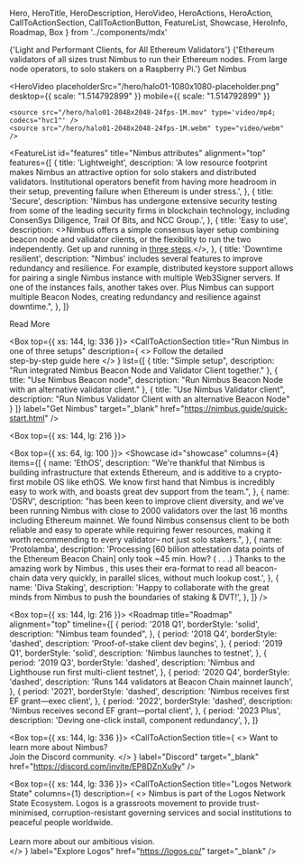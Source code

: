   Hero,
  HeroTitle,
  HeroDescription,
  HeroVideo,
  HeroActions,
  HeroAction,
  CallToActionSection,
  CallToActionButton,
  FeatureList,
  Showcase,
  HeroInfo,
  Roadmap,
  Box
} from '../components/mdx'

<Hero size="large">
  <HeroInfo>
    <HeroTitle>
      {'Light and Performant Clients, for All Ethereum Validators'}
    </HeroTitle>
    <HeroDescription>
      {'Ethereum validators of all sizes trust Nimbus to run their Ethereum nodes. From large node operators, to solo stakers on a Raspberry Pi.'} 
    </HeroDescription>
    <HeroActions>
      <HeroAction variant="outlined" href="https://nimbus.guide/quick-start.html" target="_blank">
        Get Nimbus
      </HeroAction>
    </HeroActions>
  </HeroInfo>
  
  <HeroVideo
    placeholderSrc="/hero/halo01-1080x1080-placeholder.png"
    desktop={{ scale: "1.514792899" }}
    mobile={{ scale: "1.514792899"  }}
  >
    <source src="/hero/halo01-2048x2048-24fps-1M.mov" type='video/mp4; codecs="hvc1"' />
    <source src="/hero/halo01-2048x2048-24fps-1M.webm" type="video/webm" />  
  </HeroVideo>
</Hero>

<FeatureList
  id="features"
  title="Nimbus attributes"
  alignment="top"
  features={[
    {
      title: 'Lightweight',
      description:
        'A low resource footprint makes Nimbus an attractive option for solo stakers and distributed validators. Institutional operators benefit from having more headroom in their setup, preventing failure when Ethereum is under stress.',
    },
    {
      title: 'Secure',
      description:
        'Nimbus has undergone extensive security testing from some of the leading security firms in blockchain technology, including ConsenSys Diligence, Trail Of Bits, and NCC Group.',
    },
    {
      title: 'Easy to use',
      description:
        <>Nimbus offers a simple consensus layer setup combining beacon node and validator clients, or the flexibility to run the two independently. Get up and running in <a href='https://nimbus.guide/quick-start.html'>three steps</a>.</>,
    },
    {
      title: 'Downtime resilient',
      description:
        "Nimbus\' includes several features to improve redundancy and resilience. For example, distributed keystore support allows for pairing a single Nimbus instance with multiple Web3Signer servers. If one of the instances fails, another takes over. Plus Nimbus can support multiple Beacon Nodes, creating redundancy and resilience against downtime.",
    },
  ]}
>
  <CallToActionButton variant="outlined" href="/about/architect" target="_self">
    Read More
  </CallToActionButton>
</FeatureList>

<Box top={{ xs: 144, lg: 336 }}>
  <CallToActionSection
    title="Run Nimbus in one of three setups"
    description={
      <>
        Follow the detailed<br/>step-by-step guide here
      </>
    }
    list={[
      {
        title: "Simple setup",
        description: "Run integrated Nimbus Beacon Node and Validator Client together."
      },
      {
        title: "Use Nimbus Beacon node",
        description: "Run Nimbus Beacon Node with an alternative validator client."
      },
      {
        title: "Use Nimbus Validator client",
        description: "Run Nimbus Validator Client with an alternative Beacon Node"
      }
    ]}
    label="Get Nimbus"
    target="_blank"
    href="https://nimbus.guide/quick-start.html"
  />
</Box>

<Box top={{ xs: 144, lg: 216 }}>
  <CallToActionSection
    title="User endorsements"
    columns={2}
    description="Nimbus is trusted by Etherem validators diverse in both size and operating requirements. But don’t just take our word for it."
    label="Get Nimbus"
    href="https://nimbus.guide/quick-start.html"
    target="_blank"
  />
</Box>

<Box top={{ xs: 64, lg: 100 }}>
  <Showcase
    id="showcase"
    columns={4}
    items={[
      {
        name: 'EthOS',
        description:
          "We're thankful that Nimbus is building infrastructure that extends Ethereum, and is additive to a crypto-first mobile OS like ethOS. We know first hand that Nimbus is incredibly easy to work with, and boasts great dev support from the team.",
      },
      {
        name: 'DSRV',
        description:
          "has been keen to improve client diversity, and we've been running Nimbus with close to 2000 validators over the last 16 months including Ethereum mainnet. We found Nimbus consensus client to be both reliable and easy to operate while requiring fewer resources, making it worth recommending to every validator– not just solo stakers.",
      },
      {
        name: 'Protolamba',
        description:
          'Processing [60 billion attestation data points of the Ethereum Beacon Chain] only took ~45 min. How? ( . . .) Thanks to the amazing work by Nimbus , this uses their era-format to read all beacon-chain data very quickly, in parallel slices, without much lookup cost.',
      },
      {
        name: 'Diva Staking',
        description:
          'Happy to collaborate with the great minds from Nimbus to push the boundaries of staking & DVT!',
      },
    ]}
  />
</Box>

<Box top={{ xs: 144, lg: 216 }}>
  <Roadmap
    title="Roadmap"
    alignment="top"
    timeline={[
      {
        period: '2018 Q1',
        borderStyle: 'solid',
        description: "Nimbus team founded",
      },
      {
        period: '2018 Q4',
        borderStyle: 'dashed',
        description: 'Proof-of-stake client dev begins',
      },
      {
        period: '2019 Q1',
        borderStyle: 'solid',
        description: 'Nimbus launches to testnet',
      },
      {
        period: '2019 Q3',
        borderStyle: 'dashed',
        description: 'Nimbus and Lighthouse run first multi-client testnet',
      },
      {
        period: '2020 Q4',
        borderStyle: 'dashed',
        description: 'Runs 144 validators at Beacon Chain mainnet launch',
      },
      {
        period: '2021',
        borderStyle: 'dashed',
        description: 'Nimbus receives first EF grant—exec client',
      },
      {
        period: '2022',
        borderStyle: 'dashed',
        description: 'Nimbus receives second EF grant—portal client',
      },
      {
        period: '2023 Plus',
        description: 'Deving one-click install, component redundancy',
      },
    ]}
  >
  </Roadmap>
</Box>

<Box top={{ xs: 144, lg: 336 }}>
  <CallToActionSection
    title={
      <>
        Want to learn more about Nimbus? <br/> 
        Join the Discord community.
      </>
    }
    label="Discord"
    target="_blank"
    href="https://discord.com/invite/EP8DZnXu9y"
  />
</Box>

<Box top={{ xs: 144, lg: 336 }}>
  <CallToActionSection
    title="Logos Network State"
    columns={1}
    description={
      <>
        Nimbus is part of the Logos Network State Ecosystem. Logos is a grassroots movement to provide trust-minimised, corruption-resistant governing services and social institutions to peaceful people worldwide.
        <br/>
        <br/>
        Learn more about our ambitious vision.  
      </>
    }
    label="Explore Logos"
    href="https://logos.co/"
    target="_blank"
  />
</Box>
